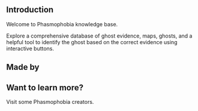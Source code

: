 
## Introduction
Welcome to Phasmophobia knowledge base.

Explore a comprehensive database of ghost evidence, maps, ghosts, and a helpful tool to identify the ghost based on the correct evidence using interactive buttons.

## Made by

<div className="mt-2 flex flex-wrap justify-evenly gap-4">
  <DiscordLink image="https://avatars.githubusercontent.com/u/73905054?v=4" name="Zel0" discordId="755043843266707466"/>
</div>

## Want to learn more?
Visit some Phasmophobia creators.

<div className="mt-2 flex flex-wrap justify-evenly gap-4">
  <ContentLink
    image="https://static-cdn.jtvnw.net/jtv_user_pictures/b227e8b2-9421-4299-9dba-8f6b77bbf217-profile_image-70x70.png"
    name="W0lfinn"
    twitchLink="https://www.twitch.tv/w0lfinn"
    youtubeLink="https://www.youtube.com/channel/UCQe-ZKUEwg7-MIgaNRG0-Hg"
  />
    <ContentLink
    image="https://static-cdn.jtvnw.net/jtv_user_pictures/d914f373-1271-49d6-9173-2b9c4fd7d0e2-profile_image-70x70.png"
    name="FlashForce"
    twitchLink="https://www.twitch.tv/flashforce"
    youtubeLink="https://www.youtube.com/@FlashForce"
  />
    <ContentLink
    image="https://static-cdn.jtvnw.net/jtv_user_pictures/2af48a59-1b95-41ef-ab56-a0b70bfd5636-profile_image-70x70.png"
    name="Insym"
    twitchLink="https://www.twitch.tv/insym"
    youtubeLink="https://www.youtube.com/channel/UC5uNya42ayhsRnZOR3mO6NA"
  />
</div>
